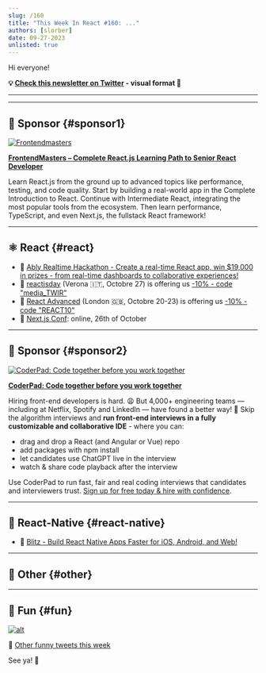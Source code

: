 ```yaml
---
slug: /160
title: "This Week In React #160: ..."
authors: [slorber]
date: 09-27-2023
unlisted: true
---
```


Hi everyone!

<Todo />

<!-- truncate -->

**💡 [Check this newsletter on Twitter](https://slo.im/thread) - visual format 🎨**

---


<Support />

---

## 💸 Sponsor {#sponsor1}

[![Frontendmasters](/emails/issues/158/frontendmasters.jpg)](https://frontendmasters.com/learn/react/?utm_source=newsletter&utm_medium=thisweekinreact&utm_campaign=reactpath)

**[FrontendMasters – Complete React.js Learning Path to Senior React Developer](https://frontendmasters.com/learn/react/?utm_source=newsletter&utm_medium=thisweekinreact&utm_campaign=reactpath)**

Learn React.js from the ground up to advanced topics like performance, testing, and code quality. Start by building a real-world app in the Complete Introduction to React. Continue with Intermediate React, integrating the most popular tools from the ecosystem. Then learn performance, TypeScript, and even Next.js, the fullstack React framework!

---

## ⚛️ React {#react}

<Todo />

- 💸 [Ably Realtime Hackathon - Create a real-time React app, win $19,000 in prizes - from real-time dashboards to collaborative experiences!](https://ably.devpost.com/?utm_campaign=23-hackathon&utm_source=thisweekinreact&utm_medium=referral)
- 👥 [reactjsday](https://2023.reactjsday.it/) (Verona 🇮🇹, Octobre 27) is offering us [\-10% - code "media_TWIR"](https://ti.to/grusp/reactjsday-2023/discount/media_TWIR)
- 👥 [React Advanced](https://reactadvanced.com/?utm_source=email&utm_medium=thisweekinreact) (London 🇬🇧, Octobre 20-23) is offering us [\-10% - code "REACT10"](https://ti.to/gitnation/react-advanced-london-2023/discount/REACT10)
- 👥 [Next.js Conf](https://nextjs.org/conf): online, 26th of October

<SubscribeFormEmbed placement="middle" />

---

## 💸 Sponsor {#sponsor2}

[![CoderPad: Code together before you work together](/emails/issues/154/coderpad.png)](https://coderpad.io/?utm_medium=3pmedia&utm_source=ThisWeekInReact&utm_campaign=23-Q3-3PMedia-ThisWeekInReact-ACQ-All-Global-Newsletter)

[**CoderPad: Code together before you work together**](https://coderpad.io/?utm_medium=3pmedia&utm_source=ThisWeekInReact&utm_campaign=23-Q3-3PMedia-ThisWeekInReact-ACQ-All-Global-Newsletter)

Hiring front-end developers is hard. 😩 But 4,000+ engineering teams — including at Netflix, Spotify and LinkedIn — have found a better way! 🤠 Skip the algorithm interviews and **run front-end interviews in a fully customizable and collaborative IDE** - where you can:

- drag and drop a React (and Angular or Vue) repo
- add packages with npm install
- let candidates use ChatGPT live in the interview
- watch & share code playback after the interview

Use CoderPad to run fast, fair and real coding interviews that candidates and interviewers trust. [Sign up for free today & hire with confidence](https://coderpad.io/?utm_medium=3pmedia&utm_source=ThisWeekInReact&utm_campaign=23-Q3-3PMedia-ThisWeekInReact-ACQ-All-Global-Newsletter).

---

## 📱 React-Native {#react-native}

<Todo />

- 💸 [Blitz - Build React Native Apps Faster for iOS, Android, and Web!](https://www.blitz-rn.com/)

---

## 🔀 Other {#other}

<Todo />

---

## 🤭 Fun {#fun}

<Todo />

[![alt](/emails/issues/122/meme.jpg)](https://twitter.com/TODOTODOTODOTODOTODOTODOTODOTODOTODOTODO)

🤣 [Other funny tweets this week](https://twitter.com/TODOTODOTODOTODOTODOTODOTODOTODOTODOTODO)

See ya! 👋
